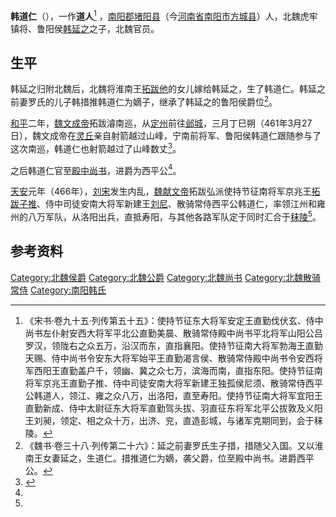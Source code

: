 '''韩道仁'''（{{bd|？||？|catIdx=B步}}），一作'''道人'''<ref name=autogenerated1>《宋书·卷九十五·列传第五十五》：使持节征东大将军安定王直勤伐伏玄、侍中尚书左仆射安西大将军平北公直勤美晨、散骑常侍殿中尚书平北将军山阳公吕罗汉，领陇右之众五万，沿汉而东，直指襄阳。使持节征南大将军勃海王直勤天赐、侍中尚书令安东大将军始平王直勤渴言侯、散骑常侍殿中尚书令安西将军西阳王直勤盖户千，领幽、冀之众七万，滨海而南，直指东阳。使持节征南将军京兆王直勤子推、侍中司徒安南大将军新建王独孤侯尼须、散骑常侍西平公韩道人，领江、雍之众八万，出洛阳，直至寿阳。使持节征南大将军宜阳王直勤新成、侍中太尉征东大将军直勤驾头拔、羽直征东将军北平公拔敦及义阳王刘昶，领定、相之众十万，出济、兖，直造彭城，与诸军克期同到，会于秣陵。</ref>
，[[南阳郡|南阳郡]][[堵阳县|堵阳县]]（今[[河南省|河南省]][[南阳市|南阳市]][[方城县|方城县]]）人，北魏虎牢镇将、鲁阳侯[[韩延之|韩延之]]之子，北魏官员。

==生平==
韩延之归附北魏后，北魏将淮南王[[拓跋他|拓跋他]]的女儿嫁给韩延之，生了韩道仁。韩延之前妻罗氏的儿子韩措推韩道仁为嫡子，继承了韩延之的鲁阳侯爵位<ref name=autogenerated2>《魏书·卷三十八·列传第二十六》：延之前妻罗氏生子措，措随父入国。又以淮南王女妻延之，生道仁。措推道仁为嫡，袭父爵，位至殿中尚书。进爵西平公。</ref>。

[[和平_(北魏)|和平]]二年，[[魏文成帝|魏文成帝]]拓跋濬南巡，从[[定州|定州]]前往[[邺城|邺城]]，三月丁巳朔（461年3月27日），魏文成帝在[[灵丘|灵丘]]亲自射箭越过山峰，宁南前将军、鲁阳侯韩道仁跟随参与了这次南巡，韩道仁也射箭越过了山峰数丈<ref name=autogenerated3>{{Citation| last=| first=| author-link=山西省考古研究所、灵丘县文物局| year=1997年| title=《山西灵丘北魏文成帝〈南巡碑〉》| periodical=《文物》| volume=| issue=12期| pages=70-79| url=http://www.cnki.com.cn/Article/CJFDTOTAL-WENW199712011.htm| doi=| oclc=| accessdate=2020-08-29| archive-date=2019-07-25| archive-url=https://web.archive.org/web/20190725155706/http://www.cnki.com.cn/Article/CJFDTOTAL-WENW199712011.htm| dead-url=no}}</ref>。

之后韩道仁官至[[殿中尚书|殿中尚书]]，进爵为西平公<ref name=autogenerated2 />。

[[天安_(北魏)|天安]]元年（466年），[[刘宋|刘宋]]发生内乱，[[魏献文帝|魏献文帝]]拓跋弘派使持节征南将军京兆王[[拓跋子推|拓跋子推]]、侍中司徒安南大将军新建王[[刘尼_(北魏)|刘尼]]、散骑常侍西平公韩道仁，率领江州和雍州的八万军队，从洛阳出兵，直抵寿阳，与其他各路军队定于同时汇合于[[秣陵|秣陵]]<ref name=autogenerated1 />。

==参考资料==
{{reflist}}

[[Category:北魏侯爵|Category:北魏侯爵]]
[[Category:北魏公爵|Category:北魏公爵]]
[[Category:北魏尚书|Category:北魏尚书]]
[[Category:北魏散骑常侍|Category:北魏散骑常侍]]
[[Category:南阳韩氏|Category:南阳韩氏]]